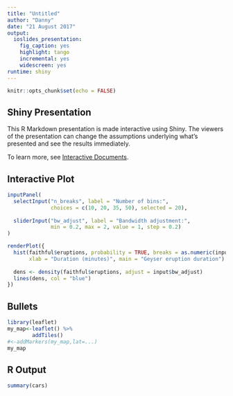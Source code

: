 ```yaml
---
title: "Untitled"
author: "Danny"
date: "21 August 2017"
output: 
  ioslides_presentation: 
    fig_caption: yes
    highlight: tango
    incremental: yes
    widescreen: yes
runtime: shiny
---
```


```r
knitr::opts_chunk$set(echo = FALSE)
```

## Shiny Presentation

This R Markdown presentation is made interactive using Shiny. The viewers of the presentation can change the assumptions underlying what's presented and see the results immediately. 

To learn more, see [Interactive Documents](http://rmarkdown.rstudio.com/authoring_shiny.html).

## Interactive Plot

```r
inputPanel(
  selectInput("n_breaks", label = "Number of bins:",
              choices = c(10, 20, 35, 50), selected = 20),
  
  sliderInput("bw_adjust", label = "Bandwidth adjustment:",
              min = 0.2, max = 2, value = 1, step = 0.2)
)

renderPlot({
  hist(faithful$eruptions, probability = TRUE, breaks = as.numeric(input$n_breaks),
       xlab = "Duration (minutes)", main = "Geyser eruption duration")
  
  dens <- density(faithful$eruptions, adjust = input$bw_adjust)
  lines(dens, col = "blue")
})
```

## Bullets


```r
library(leaflet)
my_map<-leaflet() %>%
        addTiles()
#<-addMarkers(my_map,lat=...)
my_map
```


## R Output

```r
summary(cars)
```


